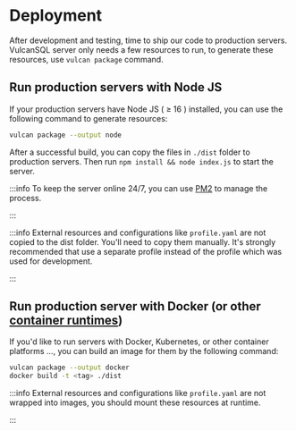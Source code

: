 # Deployment

After development and testing, time to ship our code to production servers. VulcanSQL server only needs a few resources to run, to generate these resources, use `vulcan package` command.

## Run production servers with Node JS

If your production servers have Node JS ( ≥ 16 ) installed, you can use the following command to generate resources:

```bash
vulcan package --output node
```

After a successful build, you can copy the files in `./dist` folder to production servers. Then run `npm install && node index.js` to start the server.

:::info
To keep the server online 24/7, you can use [PM2](https://pm2.keymetrics.io/) to manage the process.

:::

:::info
External resources and configurations like `profile.yaml` are not copied to the dist folder. You'll need to copy them manually. It's strongly recommended that use a separate profile instead of the profile which was used for development.

:::

## Run production server with Docker (or other [container runtimes](https://kubernetes.io/docs/setup/production-environment/container-runtimes/))

If you'd like to run servers with Docker, Kubernetes, or other container platforms …, you can build an image for them by the following command:

```bash
vulcan package --output docker
docker build -t <tag> ./dist
```

:::info
External resources and configurations like `profile.yaml` are not wrapped into images, you should mount these resources at runtime.

:::
